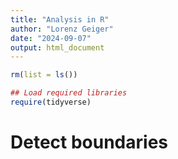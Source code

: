 ```yaml
---
title: "Analysis in R"
author: "Lorenz Geiger"
date: "2024-09-07"
output: html_document
---
```


```r
rm(list = ls())

## Load required libraries 
require(tidyverse)

```
# Detect boundaries

